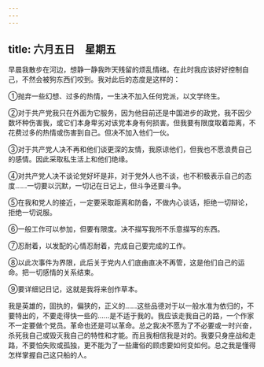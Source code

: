 ```yaml
---
---
---
```

title: 六月五日　星期五
---




早晨我散步在河边，想静一静我昨天残留的烦乱情绪。在此时我应该好好控制自己，不然会被狗东西们咬到。我对此后的态度是这样的：

①抛弃一些幻想、过多的热情，一生决不加入任何党派，以文学终生。

②对于共产党我只在外面为它服务，因为他目前还是中国进步的政党，我不因少数坏种伤害我，或它们本身卑劣对该党本身有何损害。但我要有限度取着距离，不花费过多的热情或伤害到自己。但决不加入他们一伙。

③对于共产党人决不再和他们谈更深的友情，我原谅他们，但我也不愿浪费自己的感情。因此采取私生活上和他们绝缘。

④对共产党人决不谈论党好坏是非，对于党外人也不谈，也不积极表示自己的态度……一切要以沉默，一切记在日记上，但斗争还要斗争。

⑤在我和党人的接近，一定要采取距离和防备，不做内心谈话，拒绝一切辩论，拒绝一切说服。

⑥一般工作可以参加，但要有限度。决不描写我所不乐意描写的东西。

⑦忍耐着，以发配的心情忍耐着，完成自己要完成的工作。

⑧以此次事件为界限，此后关于党内人们底曲直决不再管，这是他们自己的运命。把一切感情的关系结束。

⑨要详细记日记，这就是我将来创作草本。



我是英雄的，固执的，偏狭的，正义的……这些品德对于以一般水准为依归的，不要特出的，不要走得快一些的……是不适于我的。我应该走我自己的路，一个作家不一定要做个党员。革命也还是可以革命。总之我决不愿为了不必要或一时兴奋，杀死我自己或毁灭我自己的特性和才能。而且我相信我是对的。我要只身座战和走路，不要怕失败或孤独，更不能为了一些庸俗的顾虑要如何变如何。总之我是懂得怎样掌握自己这只船的人。